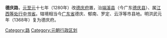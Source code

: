 '''德庆路'''，[[元|元]][[至元_(忽必烈)|至元]]十七年（1280年）改[[德庆府|德庆府]]置，治[[端溪县|端溪县]]（今广东[[德庆县|德庆县]]）、属[[江西等处行中书省|江西等处行中书省]]。辖境相当今[[广东省|广东省]]德庆、郁南、罗定、云浮等市县地。明洪武元年（1368年）复为德庆府。

[[Category:路|Category:路]] 
 
[[Category:元朝行政区划|Category:元朝行政区划]]